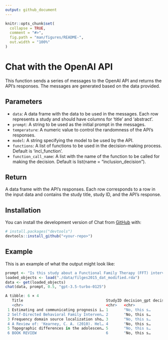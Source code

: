 ```yaml
---
output: github_document
---
```


<!-- README.md is generated from README.Rmd. Please edit that file -->

```r
knitr::opts_chunk$set(
  collapse = TRUE,
  comment = "#>",
  fig.path = "man/figures/README-",
  out.width = "100%"
)
```

# Chat with the OpenAI API

This function sends a series of messages to the OpenAI API and returns the API's responses.
The messages are generated based on the data provided.

## Parameters

- `data`: A data frame with the data to be used in the messages. Each row represents a study and should have columns for 'title' and 'abstract'.
- `prompt`: A string to be used as the initial prompt in the messages.
- `temperature`: A numeric value to control the randomness of the API's responses.
- `model`: A string specifying the model to be used by the API.
- `functions`: A list of functions to be used in the decision-making process. Default is 'incl_function'.
- `function_call_name`: A list with the name of the function to be called for making the decision. Default is list(name = "inclusion_decision").

## Return

A data frame with the API's responses. Each row corresponds to a row in the input data and contains the study title, study ID, and the API's response.

## Installation

You can install the development version of Chat from [GitHub](https://github.com/) with:

```r
# install.packages("devtools")
devtools::install_github("<your-repo>")
```

## Example

This is an example of what the output might look like:

```r
prompt <- "Is this study about a Functional Family Therapy (FFT) intervention?"
loaded_objects <- load("./data/filges2015_dat_modified.rda")
data <- get(loaded_objects)
chat(data, prompt, 0.5, "gpt-3.5-turbo-0125")

A tibble: 6 × 4
   Title                                     StudyID decision_gpt decision_binary
   <chr>                                     <chr>   <chr>                  <dbl>
 1 Estimating and communicating prognosis i… 1       "No, this s…               0
 2 Self-Directed Behavioral Family Interven… 2       "No, this s…               0
 3 Frequency domain source localization sho… 3       "No, this s…               0
 4 A Review of: 'Kearney, C. A. (2010). Hel… 4       "No, this s…               0
 5 Topographic differences in the adolescen… 5       "No, this s…               0
 6 BOOK REVIEW                               6       "No, this s…               0
```